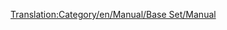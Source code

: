 [[Translation:Category/en/Manual/Base Set/Manual]]

{{en/Bilingual box| Ru
| Категория для страниц учебника. Статьи, содержащие шаблон [[Template:ru/Оглавление]], помещаются сюда.
| A Category for Manual related pages.
Articles that are called by [[Template:ru/Оглавление]] are automatically placed here.}}


